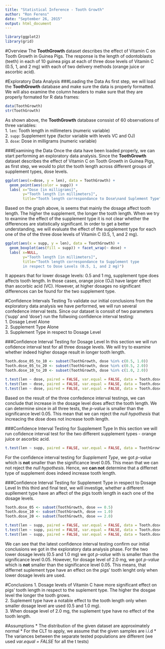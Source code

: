 ```yaml
---
title: "Statistical Inference - Tooth Growth"
author: "Ron Ferens"
date: "September 26, 2015"
output: html_document
---
```


```r
library(ggplot2)
library(grid)
```


#Overview
The **ToothGrowth** dataset describes the effect of Vitamin C on Tooth Growth in Guinea Pigs. The response is the length of odontoblasts (teeth) in each of 10 guinea pigs at each of three dose levels of Vitamin C (0.5, 1, and 2 mg) with each of two delivery methods (orange juice or ascorbic acid).

#Exploratory Data Analysis
###Loading the Data
As first step, we will load the **ToothGrowth** database and make sure the data is properly formatted. We will also examine the column headers to make sure that they are properly formated for R data frames:

```r
data(ToothGrowth)
str(ToothGrowth)
```

As shown above, the **ToothGrowth** database conssist of 60 observations of three variables:  
1. `len`: Tooth length in millimeters (numeric variable)  
2. `supp`: Supplement type (factor variable with levels VC and OJ)  
3. `dose`: Dose in milligrams (numeric variable)  

###Examining the Data
Once the data have been loaded properly, we can start performing an exploratory data analysis.
Since the **ToothGrowth** dataset describes the effect of Vitamin C on Tooth Growth in Guinea Pigs, as first step, we would to plot the tooth length across different groups of supplement types, dose levels.

```r
ggplot(aes(x=dose, y = len), data = ToothGrowth) +
  geom_point(aes(color = supp)) +
  labs( x="Dose [in milligrams]",
        y="Tooth length [in millimeters]",
        title="Tooth length correspondance to Dose\nand Suplement Type")

```

Based on the graph above, is seems that mainly the dosage affect tooth length. The higher the supplement, the longer the tooth length. When we try to examine the effect of the supplement type it is not clear whether the differences are statistically significant. In order to get a better understanding, we will evaluate the effect of the supplement type for each one of the of the three dose levels of Vitamin C (0.5, 1, and 2 mg).

```r
ggplot(aes(x = supp, y = len), data = ToothGrowth) +
  geom_boxplot(aes(fill = supp)) + facet_wrap(~ dose) +
  labs( x=NULL,
        y="Tooth length [in millimeters]", 
        title="Tooth length correspondance to Supplement type
        in respect to Dose Levels (0.5, 1, and 2 mg)")
```

It appears that for lower dosage levels: 0.5 and 1 mg, supplement type does  affects tooth length. In those cases, orange joice (OJ) have larger effect than ascorbic acid (VC). However, at higher dosages no significant differences can be found for the two supplement type.

#Confidence Intervals Testing
To validate our initial conclusions from the exploratory data analysis we have performed, we will run several confedence interval tests. Since our dataset is conssit of two parameters ('supp' and 'dose') run the follwoing confidence interval testing:  
1. Dosage Level Alone  
2. Supplement Type Alone  
3. Supplement Type in respect to Dosage Level  

###Confidence Interval Testing for Dosage Level
In this section we will run cofidence interval test for all three dosage levels. We will try to examine whether indeed higher dosage result in longer tooth length.

```r
Tooth.dose_05_to_10 <- subset(ToothGrowth, dose %in% c(0.5, 1.0))
Tooth.dose_05_to_20 <- subset(ToothGrowth, dose %in% c(0.5, 2.0))
Tooth.dose_10_to_20 <- subset(ToothGrowth, dose %in% c(1.0, 2.0))

t.test(len ~ dose, paired = FALSE, var.equal = FALSE, data = Tooth.dose_05_to_10)
t.test(len ~ dose, paired = FALSE, var.equal = FALSE, data = Tooth.dose_05_to_20)
t.test(len ~ dose, paired = FALSE, var.equal = FALSE, data = Tooth.dose_10_to_20)
```

Based on the result of the three confedence interval testings, we can conclude that increase in the dosage level does affect the tooth length. We can determine since in all three tests, the *p-value* is smaller than the significance level $0.05$. This mean that we can reject the *null hypothesis* that increacing the dose does not increase tooth length.

###Confidence Interval Testing for Supplement Type
In this section we will run cofidence interval test for the two different supplement types - orange juice or ascorbic acid.

```r
t.test(len ~ supp, paired = FALSE, var.equal = FALSE, data = ToothGrowth)
```

For the confidence interval testing for *Supplement Type*, we got *p-value* which is **not** smaller than the significance level $0.05$. This mean that we can not reject the *null hypothesis*. Hence, we **can not** determine that a differnet type of supplement does indeed increase tooth length.

###Confidence Interval Testing for Supplement Type in respect to Dosage Level
In this third and final test, we will investige, whether a different supllement type have an affect of the pigs tooth length in each one of the dosage levels.

```r
Tooth.dose_05 <- subset(ToothGrowth, dose == 0.5)
Tooth.dose_10 <- subset(ToothGrowth, dose == 1.0)
Tooth.dose_20 <- subset(ToothGrowth, dose == 2.0)

t.test(len ~ supp, paired = FALSE, var.equal = FALSE, data = Tooth.dose_05)
t.test(len ~ supp, paired = FALSE, var.equal = FALSE, data = Tooth.dose_10)
t.test(len ~ supp, paired = FALSE, var.equal = FALSE, data = Tooth.dose_20)
```

We can see that the latest confidence interval testing confirm our initial conclusions we got in the exploratory data analysis phase. For the two lower dosage levels (0.5 and 1.0 mg) we got *p-value* with is smaller than the significance level $0.05$. However, for dosage level of 2.0 mg, we got *p-value* which is **not** smaller than the significance level $0.05$. This means, that differnet suplement type have an effect on the pigs' tooth lenght only when lower dosage levels are used.

#Conclusions
1. Dosage levels of Vitamin C have more significant effect on pigs' tooth length in respect to the suplement type. The higher the dosgae level the longer the tooth grows.  
2. Suplement type have a notable effect to the tooth length only when smaller dosage level are used (0.5 and 1.0 mg).  
3. When dosage level of 2.0 mg, the suplement type have no effect of the tooth length.

#Assumptions
* The distribution of the given dataset are approximately normal
* For the CLT to apply, we assume that the given samples are i.i.d
* The variances between the separate tested populations  are different (we used *var.equal = FALSE* for all the t tests)